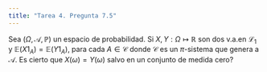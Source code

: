 ```yaml
---
title: "Tarea 4. Pregunta 7.5"
---
```


Sea $(\Omega,\mathscr{A},\mathbb{P})$ un espacio de probabilidad. Si $X,Y: \Omega \longmapsto \mathbb{R}$ son dos v.a.en $\mathscr{L}_1$ y $\mathbb{E}(X1_A) = \mathbb{E}(Y1_A)$, para cada $A \in \mathscr{C}$ donde $\mathscr{C}$ es un $\pi$-sistema que genera a $\mathscr{A}$.  Es cierto que $X(\omega) = Y(\omega)$ salvo en un conjunto de medida cero?

